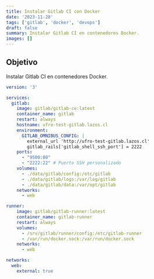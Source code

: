 ```yaml
---
title: Instalar Gitlab CI con Docker
date: '2023-11-28'
tags: ['gitlab', 'docker', 'devops']
draft: false
summary: Instalar Gitlab CI en contenedores Docker.
images: []
---
```


## Objetivo

Instalar Gitlab CI en contenedores Docker.

```yaml
version: '3'

services:
  gitlab:
    image: gitlab/gitlab-ce:latest
    container_name: gitlab
    restart: always
    hostname: ufro-test-gitlab.lazos.cl
    environment:
      GITLAB_OMNIBUS_CONFIG: |
        external_url 'http://ufro-test-gitlab.lazos.cl'
        gitlab_rails['gitlab_shell_ssh_port'] = 2222
    ports:
      - "9500:80"
      - "2222:22" # Puerto SSH personalizado
    volumes:
      - ./data/gitlab/config:/etc/gitlab
      - ./data/gitlab/logs:/var/log/gitlab
      - ./data/gitlab/data:/var/opt/gitlab
    networks:
      - web

runner:
    image: gitlab/gitlab-runner:latest
    container_name: gitlab-runner
    restart: always
    volumes:
      - /srv/gitlab/runner/config:/etc/gitlab-runner
      - /var/run/docker.sock:/var/run/docker.sock
    networks:
      - web

networks:
  web:
    external: true
```